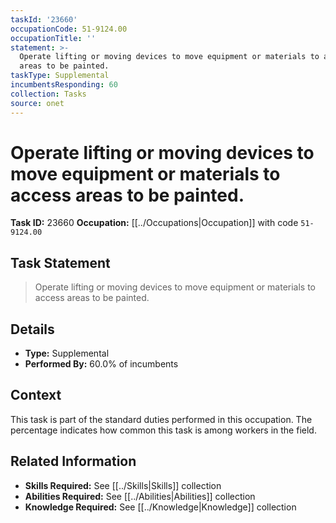 ```yaml
---
taskId: '23660'
occupationCode: 51-9124.00
occupationTitle: ''
statement: >-
  Operate lifting or moving devices to move equipment or materials to access
  areas to be painted.
taskType: Supplemental
incumbentsResponding: 60
collection: Tasks
source: onet
---
```

# Operate lifting or moving devices to move equipment or materials to access areas to be painted.

**Task ID:** 23660
**Occupation:** [[../Occupations|Occupation]] with code `51-9124.00`

## Task Statement

> Operate lifting or moving devices to move equipment or materials to access areas to be painted.

## Details

- **Type:** Supplemental
- **Performed By:** 60.0% of incumbents

## Context

This task is part of the standard duties performed in this occupation. The percentage indicates how common this task is among workers in the field.

## Related Information

- **Skills Required:** See [[../Skills|Skills]] collection
- **Abilities Required:** See [[../Abilities|Abilities]] collection
- **Knowledge Required:** See [[../Knowledge|Knowledge]] collection

